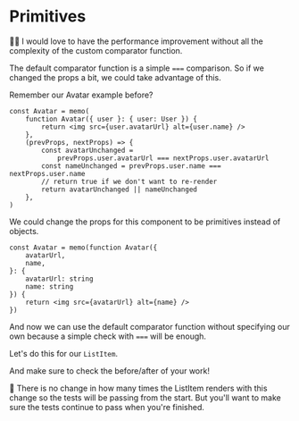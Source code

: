 # Primitives

<EpicVideo url="https://www.epicreact.dev/workshops/react-performance/primitives" />

👨‍💼 I would love to have the performance improvement without all the complexity
of the custom comparator function.

The default comparator function is a simple `===` comparison. So if we changed
the props a bit, we could take advantage of this.

Remember our Avatar example before?

```tsx
const Avatar = memo(
	function Avatar({ user }: { user: User }) {
		return <img src={user.avatarUrl} alt={user.name} />
	},
	(prevProps, nextProps) => {
		const avatarUnchanged =
			prevProps.user.avatarUrl === nextProps.user.avatarUrl
		const nameUnchanged = prevProps.user.name === nextProps.user.name
		// return true if we don't want to re-render
		return avatarUnchanged || nameUnchanged
	},
)
```

We could change the props for this component to be primitives instead of objects.

```tsx
const Avatar = memo(function Avatar({
	avatarUrl,
	name,
}: {
	avatarUrl: string
	name: string
}) {
	return <img src={avatarUrl} alt={name} />
})
```

And now we can use the default comparator function without specifying our own
because a simple check with `===` will be enough.

Let's do this for our `ListItem`.

And make sure to check the before/after of your work!

<callout-info>
	🚨 There is no change in how many times the ListItem renders with this change
	so the tests will be passing from the start. But you'll want to make sure the
	tests continue to pass when you're finished.
</callout-info>
